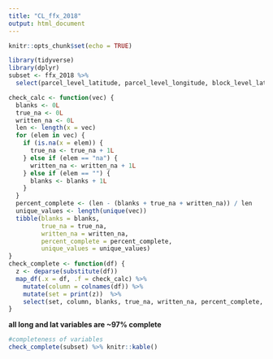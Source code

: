 ```yaml
---
title: "CL_ffx_2018"
output: html_document
---
```


```r
knitr::opts_chunk$set(echo = TRUE)
```

```r
library(tidyverse)
library(dplyr)
subset <- ffx_2018 %>%
  select(parcel_level_latitude, parcel_level_longitude, block_level_latitude, block_level_longitude)
```

```r

check_calc <- function(vec) {
  blanks <- 0L
  true_na <- 0L
  written_na <- 0L
  len <- length(x = vec)
  for (elem in vec) {
    if (is.na(x = elem)) {
      true_na <- true_na + 1L
    } else if (elem == "na") {
      written_na <- written_na + 1L
    } else if (elem == "") {
      blanks <- blanks + 1L
    }
  }
  percent_complete <- (len - (blanks + true_na + written_na)) / len
  unique_values <- length(unique(vec))
  tibble(blanks = blanks,
         true_na = true_na,
         written_na = written_na,
         percent_complete = percent_complete,
         unique_values = unique_values)
}
check_complete <- function(df) {
  z <- deparse(substitute(df))
  map_df(.x = df, .f = check_calc) %>%
    mutate(column = colnames(df)) %>%
    mutate(set = print(z))  %>%
    select(set, column, blanks, true_na, written_na, percent_complete, unique_values)
}
```

**all long and lat variables are ~97% complete**
```r
#completeness of variables
check_complete(subset) %>% knitr::kable()
```


